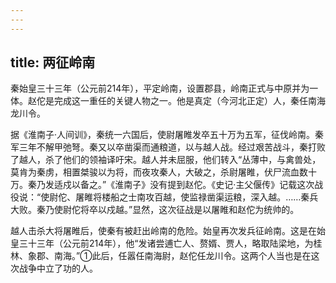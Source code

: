 ```yaml
---
---
---
```

title: 两征岭南
---



秦始皇三十三年（公元前214年），平定岭南，设置郡县，岭南正式与中原并为一体。赵佗是完成这一重任的关键人物之一。他是真定（今河北正定）人，秦任南海龙川令。

据《淮南子·人间训》，秦统一六国后，使尉屠睢发卒五十万为五军，征伐岭南。秦军三年不解甲弛弩。秦又以卒凿渠而通粮道，以与越人战。经过艰苦战斗，秦打败了越人，杀了他们的领袖译吁宋。越人并未屈服，他们转入“丛薄中，与禽兽处，莫肯为秦虏，相置桀骏以为将，而夜攻秦人，大破之，杀尉屠睢，伏尸流血数十万。秦乃发适戍以备之。”《淮南子》没有提到赵佗。《史记·主父偃传》记载这次战役说：“使尉佗、屠睢将楼船之士南攻百越，使监禄凿渠运粮，深入越。……秦兵大败。秦乃使尉佗将卒以戍越。”显然，这次征战是以屠睢和赵佗为统帅的。

越人击杀大将屠睢后，使秦有被赶出岭南的危险。始皇再次发兵征岭南。这是在始皇三十三年（公元前214年），他“发诸尝逋亡人、赘婿、贾人，略取陆梁地，为桂林、象郡、南海。”①此后，任嚣任南海尉，赵佗任龙川令。这两个人当也是在这次战争中立了功的人。